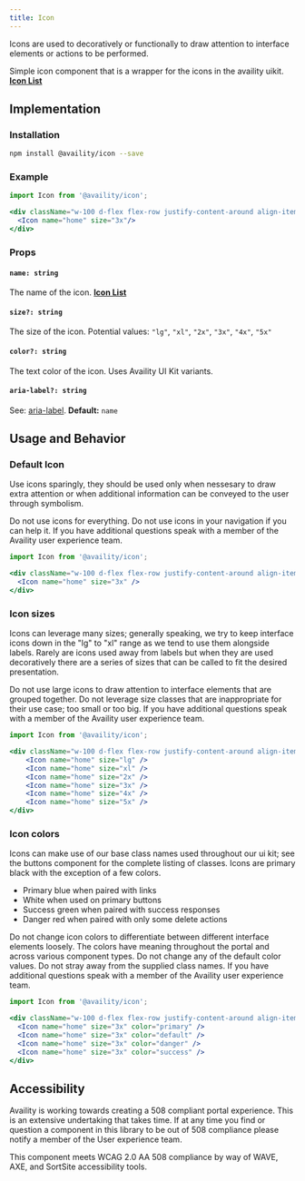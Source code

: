 ```yaml
---
title: Icon
---
```


Icons are used to decoratively or functionally to draw attention to interface elements or actions to be performed.

Simple icon component that is a wrapper for the icons in the availity uikit. 
**[Icon List](http://availity.github.io/availity-uikit/v3/icons)**


## Implementation 

### Installation

```bash
npm install @availity/icon --save
```

### Example

```jsx live=true viewCode=true
import Icon from '@availity/icon';

<div className="w-100 d-flex flex-row justify-content-around align-items-center">
  <Icon name="home" size="3x"/>
</div>
```

### Props

#### `name: string`

The name of the icon. **[Icon List](http://availity.github.io/availity-uikit/v3/icons)**

#### `size?: string`

The size of the icon. Potential values: `"lg"`, `"xl"`, `"2x"`, `"3x"`, `"4x"`, `"5x"`

#### `color?: string`

The text color of the icon. Uses Availity UI Kit variants.

#### `aria-label?: string`

See: [aria-label](https://developer.mozilla.org/en-US/docs/Web/Accessibility/ARIA/ARIA_Techniques/Using_the_aria-label_attribute). **Default:** `name`

## Usage and Behavior

### Default Icon

Use icons sparingly, they should be used only when nessesary to draw extra attention or when additional
information can be conveyed to the user through symbolism. 

<div class="disclaimer">
 Do not use icons for everything. Do not use icons in your navigation if you can help it. 
 If you have additional questions speak with a member of the Availity user experience team.
</div>

```jsx live=true viewCode=false
import Icon from '@availity/icon';

<div className="w-100 d-flex flex-row justify-content-around align-items-center">
  <Icon name="home" size="3x" />
</div>
```

### Icon sizes

Icons can leverage many sizes; generally speaking, we try to keep interface icons down in the "lg" to "xl" range
as we tend to use them alongside labels. Rarely are icons used away from labels but when they are used 
decoratively there are a series of sizes that can be called to fit the desired presentation. 

<div class="disclaimer">
 Do not use large icons to draw attention to interface elements that are grouped together. Do not leverage size classes 
 that are inappropriate for their use case; too small or too big. If you have additional questions speak with a member of the Availity user experience team.
</div>

```jsx live=true viewCode=false
import Icon from '@availity/icon';

<div className="w-100 d-flex flex-row justify-content-around align-items-center">
    <Icon name="home" size="lg" />
    <Icon name="home" size="xl" />
    <Icon name="home" size="2x" />
    <Icon name="home" size="3x" />
    <Icon name="home" size="4x" />
    <Icon name="home" size="5x" />
</div>
```

### Icon colors

Icons can make use of our base class names used throughout our ui kit; see the buttons component for the
complete listing of classes. Icons are primary black with the exception of a few colors. 

- Primary blue when paired with links
- White when used on primary buttons
- Success green when paired with success responses
- Danger red when paired with only some delete actions

<div class="disclaimer">
  Do not change icon colors to differentiate between different interface elements loosely. The colors have meaning
  throughout the portal and across various component types. Do not change any of the default color values.
  Do not stray away from the supplied class names. 
  If you have additional questions speak with a member of the Availity user experience team.
</div>

```jsx live=true viewCode=false
import Icon from '@availity/icon';

<div className="w-100 d-flex flex-row justify-content-around align-items-center">
  <Icon name="home" size="3x" color="primary" />
  <Icon name="home" size="3x" color="default" />
  <Icon name="home" size="3x" color="danger" />
  <Icon name="home" size="3x" color="success" />
</div>
```


##  Accessibility

Availity is working towards creating a 508 compliant portal experience. This is an extensive undertaking that takes time. 
If at any time you find or question a component in this library to be out of 508 compliance please notify a member of the
User experience team.

<div class="disclaimer">
  This component meets WCAG 2.0 AA 508 compliance by way of WAVE, AXE, and SortSite accessibility tools.
</div>